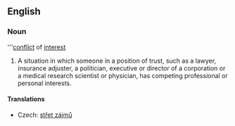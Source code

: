 ==English==
{{wikipedia}}
===Noun===
'''[[conflict]] of [[interest]]

# A situation in which someone in a position of trust, such as a lawyer, insurance adjuster, a politician, executive or director of a corporation or a medical research scientist or physician, has competing professional or personal interests.

====Translations====
{{trans-top|situation of a person in trust}}
*Czech: [[střet zájmů]] {{m}}
{{trans-mid}}
{{trans-bottom}}